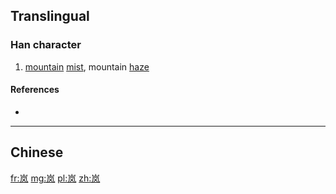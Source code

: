 {{also|嵐}}
==Translingual==

===Han character===
{{Han char|rn=46|rad=山|as=04|sn=7|four=|canj=UHNK|ids=⿱山风}}

# [[mountain]] [[mist]], mountain [[haze]]

====References====
* {{Han ref|kx=0308.331|hdz=10764.120|uh=5C9A|ud=23706}}

----

==Chinese==
{{zh-see|嵐}}

[[fr:岚]]
[[mg:岚]]
[[pl:岚]]
[[zh:岚]]